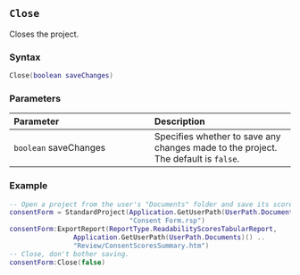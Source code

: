 ::: {.minipage data-latex="{\textwidth}"}
## `Close` {#standard-close}

Closes the project.

### Syntax {-}

``` .lua
Close(boolean saveChanges)
```

### Parameters {-}

**Parameter** | **Description**
| :-- | :-- |
| `boolean` saveChanges | Specifies whether to save any changes made to the project. The default is `false`. |

### Example {-}

``` .lua
-- Open a project from the user's "Documents" folder and save its scores summary
consentForm = StandardProject(Application.GetUserPath(UserPath.Documents) ..
                              "Consent Form.rsp")
consentForm:ExportReport(ReportType.ReadabilityScoresTabularReport,
                Application.GetUserPath(UserPath.Documents)() ..
                "Review/ConsentScoresSummary.htm")
-- Close, don't bother saving.
consentForm:Close(false)
```
:::